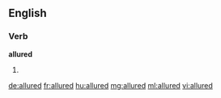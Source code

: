 ==English==

===Verb===
'''allured'''

# {{past of|allure}}

[[de:allured]]
[[fr:allured]]
[[hu:allured]]
[[mg:allured]]
[[ml:allured]]
[[vi:allured]]